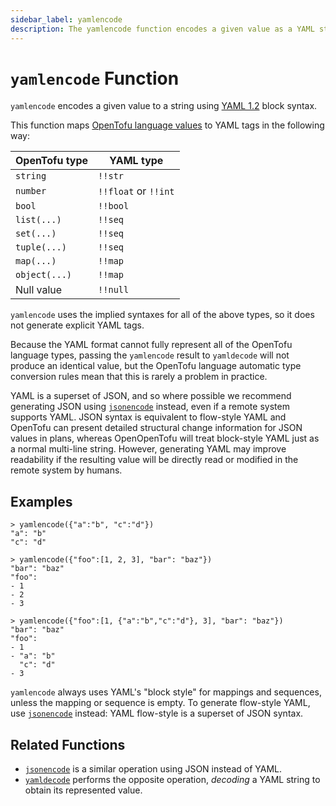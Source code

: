 ```yaml
---
sidebar_label: yamlencode
description: The yamlencode function encodes a given value as a YAML string.
---
```


# `yamlencode` Function

`yamlencode` encodes a given value to a string using
[YAML 1.2](https://yaml.org/spec/1.2/spec.html) block syntax.

This function maps
[OpenTofu language values](/docs/language/expressions/types)
to YAML tags in the following way:

| OpenTofu type | YAML type            |
| -------------- | -------------------- |
| `string`       | `!!str`              |
| `number`       | `!!float` or `!!int` |
| `bool`         | `!!bool`             |
| `list(...)`    | `!!seq`              |
| `set(...)`     | `!!seq`              |
| `tuple(...)`   | `!!seq`              |
| `map(...)`     | `!!map`              |
| `object(...)`  | `!!map`              |
| Null value     | `!!null`             |

`yamlencode` uses the implied syntaxes for all of the above types, so it does
not generate explicit YAML tags.

Because the YAML format cannot fully represent all of the OpenTofu language
types, passing the `yamlencode` result to `yamldecode` will not produce an
identical value, but the OpenTofu language automatic type conversion rules
mean that this is rarely a problem in practice.

YAML is a superset of JSON, and so where possible we recommend generating
JSON using [`jsonencode`](/docs/language/functions/jsonencode) instead, even if
a remote system supports YAML. JSON syntax is equivalent to flow-style YAML
and OpenTofu can present detailed structural change information for JSON
values in plans, whereas OpenOpenTofu will treat block-style YAML just as a normal
multi-line string. However, generating YAML may improve readability if the
resulting value will be directly read or modified in the remote system by
humans.

## Examples

```
> yamlencode({"a":"b", "c":"d"})
"a": "b"
"c": "d"

> yamlencode({"foo":[1, 2, 3], "bar": "baz"})
"bar": "baz"
"foo":
- 1
- 2
- 3

> yamlencode({"foo":[1, {"a":"b","c":"d"}, 3], "bar": "baz"})
"bar": "baz"
"foo":
- 1
- "a": "b"
  "c": "d"
- 3
```

`yamlencode` always uses YAML's "block style" for mappings and sequences, unless
the mapping or sequence is empty. To generate flow-style YAML, use
[`jsonencode`](/docs/language/functions/jsonencode) instead: YAML flow-style is a superset
of JSON syntax.

## Related Functions

- [`jsonencode`](/docs/language/functions/jsonencode) is a similar operation using JSON instead
  of YAML.
- [`yamldecode`](/docs/language/functions/yamldecode) performs the opposite operation, _decoding_
  a YAML string to obtain its represented value.
